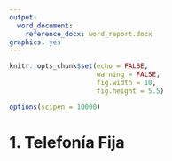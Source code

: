 ```yaml
---
output:
  word_document:
    reference_docx: word_report.docx
graphics: yes
---
```


```r
knitr::opts_chunk$set(echo = FALSE, 
                      warning = FALSE,
                      fig.width = 10, 
                      fig.height = 5.5)

options(scipen = 10000)


```


# 1. Telefonía Fija

<!-- ## 1. Líneas de telefonía fija -->

<!-- ```{r} -->
<!-- g_9 -->
<!-- ``` -->

<!-- <br /> -->


<!-- ## 2. Líneas de telefonía fija por departamento (diciembre 2019) -->

<!-- ```{r} -->
<!-- g_10 -->
<!-- ``` -->


<!-- ## 3. Teléfonos Públicos  -->
<!-- ```{r} -->
<!-- g_11 -->
<!-- ``` -->

<!-- <br /> -->

<!-- <br /> -->

<!-- <br /> -->


<!-- ## 4. Teléfonos públicos por departamento (diciembre 2019) -->
<!-- ```{r} -->
<!-- g_12 -->
<!-- ``` -->


<!-- ## 5. Líneas de telefonía fija por tipo de cliente (diciembre 2019) -->

<!-- ```{r} -->
<!-- g_13 -->
<!-- ``` -->


<!-- <br /> -->

<!-- <br /> -->

<!-- <br /> -->

<!-- ## 6. Lineas de telefonia fija comerciales -->
<!-- ```{r} -->
<!-- g_14 -->
<!-- ``` -->


<!-- ## 7. Líneas de telefonía fija Comerciales por departamento (diciembre 2019) -->

<!-- ```{r} -->
<!-- g_15 -->
<!-- ``` -->


<!-- <br /> -->

<!-- <br /> -->

<!-- <br /> -->

<!-- ## 8. Líneas de telefonía fija residenciales  -->
<!-- ```{r} -->
<!-- g_16 -->
<!-- ``` -->


<!-- ## 9. Líneas de telefonía fija Residenciales por departamento (diciembre 2019) -->

<!-- ```{r} -->
<!-- g_17 -->
<!-- ``` -->


<!-- <br /> -->

<!-- <br /> -->

<!-- <br /> -->

<!-- ## 10. Kilómetros de fibra óptica instalada -->
<!-- ```{r} -->
<!-- g_18 -->
<!-- ``` -->


<!-- ## 11. Kilómetros de fibra óptica instalada por departamento (diciembre 2019) -->

<!-- ```{r} -->
<!-- g_19 -->
<!-- ``` -->



<!-- <br /> -->

<!-- <br /> -->

<!-- <br /> -->


<!-- ## 12. Cómputos de telefonía fija -->
<!-- ```{r} -->
<!-- g_20 -->
<!-- ``` -->


<!-- ## 13. Minutos de telefonía fija a teléfonos móviles -->
<!-- ```{r} -->
<!-- g_21 -->
<!-- ``` -->


<!-- <br /> -->

<!-- <br /> -->

<!-- <br /> -->

<!-- ## 14. Minutos de tráfico de telefonía fija a teléfonos móviles por operador (año 2019) -->


<!-- ```{r} -->
<!-- g_22 -->
<!-- ``` -->


<!-- ## 15. Minutos de tráfico de telefonía fija a red móvil de ANTEL -->

<!-- ```{r} -->
<!-- g_23 -->
<!-- ``` -->


<!-- <br /> -->

<!-- <br /> -->

<!-- <br /> -->


<!-- ## 16. Minutos de tráfico de telefonía fija a red móvil de Movistar -->

<!-- ```{r} -->
<!-- g_24 -->
<!-- ``` -->


<!-- ## 17. Minutos de tráfico de telefonía fija a red móvil de Claro -->

<!-- ```{r} -->
<!-- g_25 -->
<!-- ``` -->

